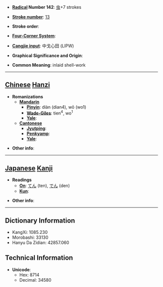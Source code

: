 * '''[[Wiktionary:Chinese radical index| Radical]] Number 142''': [[Wiktionary:Chinese radical index 虫|虫]]+7 strokes

* '''[[Wiktionary:Chinese total strokes index|Stroke number]]''': [[Wiktionary:Chinese total strokes index 13|13]]

* '''Stroke order''': 

* '''[[Wiktionary:Chinese four corner index|Four-Corner System]]''': 

* '''[[Wiktionary:Chinese Cangjie index|Cangjie input]]''': 中戈心田 (LIPW)

* '''Graphical Significance and Origin''': 

* '''Common Meaning''': inlaid shell-work

----

== [[Chinese]] [[Hanzi]] ==

* '''Romanizations'''
** '''[[Mandarin]]'''
*** '''[[Pinyin]]''': diàn (dian4), wō (wo1)
*** '''[[Wade-Giles]]''': tien<sup>4</sup>, wo<sup>1</sup>
*** '''[[Yale]]''': 
** '''[[Cantonese]]'''
*** '''[[Jyutping]]''':
*** '''[[Penkyamp]]''': 
*** '''[[Yale]]''': 

* '''Other info''': 

----

== [[Japanese]] [[Kanji]] ==

* '''Readings'''
** '''[[On]]''': [[てん]] (ten), [[でん]] (den)
** '''[[Kun]]''': 

* '''Other info''':  

----

== Dictionary Information ==

* KangXi: 1085.230
* Morobashi: 33130
* Hanyu Da Zidian: 42857.060

== Technical Information ==

* '''Unicode''':
** Hex: 8714
** Decimal: 34580
